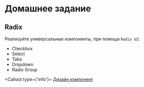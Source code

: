 
# Домашнее задание

## Radix

Реализуйте универсальные компоненты, при помощи `Radix UI`:

- Checkbox
- Select
- Tabs
- Dropdown
- Radio Group


<Callout type={'info'}>
  [Дизайн компонент](<https://www.figma.com/design/5TBtsBik0ywSxtvh68Tc4f/Inctagram-(Copy)?node-id=301-4850&node-type=canvas&t=JrVgyO3417uUvAsl-0>)

</Callout>

